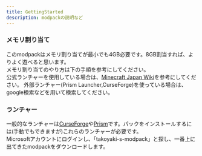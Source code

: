 ```yaml
---
title: GettingStarted
description: modpackの説明など
---
```


### メモリ割り当て
このmodpackはメモリ割り当てが最小でも4GB必要です。8GB割当すれば、よりよく遊べると思います。  
メモリ割り当てのやり方は下の手順を参考にしてください。  
<CardGrid>
    <Card title="公式ランチャー">
        公式ランチャーを使用している場合は、[Minecraft Japan Wiki](https://minecraftjapan.miraheze.org/wiki/%E8%BB%BD%E9%87%8F%E5%8C%96#%E3%83%A9%E3%83%B3%E3%83%81%E3%83%A3%E3%83%BC%E8%A8%AD%E5%AE%9A)を参考にしてください。
    </Card>
    <Card title="外部ランチャー">
        外部ランチャー(Prism Launcher,CurseForge)を使っている場合は、google検索などを用いて検索してください。
    </Card>
</CardGrid>

### ランチャー
一般的なランチャーは[CurseForge](https://www.curseforge.com/download/app)や[Prism](https://prismlauncher.org)です。パックをインストールするには(手動でもできますが)これらのランチャーが必要です。  
Microsoftアカウントにログインし、「takoyaki-s-modpack」と探し、一番上に出てきたmodpackをダウンロードします。

